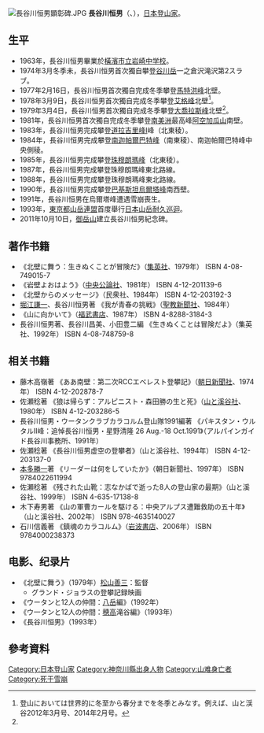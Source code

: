 [[File:長谷川恒男顕彰碑.JPG|thumb]]
'''長谷川恒男'''（{{jpn|j=長谷川 恒男|kn=はせがわ つねお|rm=Hasegawa Tsuneo}}、{{bd|1947年|12月8日|1991年|10月10日}}），[[日本|日本]][[登山家|登山家]]。

== 生平 ==
*1963年，長谷川恒男畢業於[[橫濱市立岩崎中学校|橫濱市立岩崎中学校]]。
*1974年3月冬季未，長谷川恒男首次獨自攀登[[谷川岳|谷川岳]]一之倉沢滝沢第2スラブ。
*1977年2月16日，長谷川恒男首次獨自完成冬季攀登[[馬特洪峰|馬特洪峰]]北壁。
*1978年3月9日，長谷川恒男首次獨自完成冬季攀登[[艾格峰|艾格峰]]北壁<ref name="winter">登山においては世界的に冬至から春分までを冬季とみなす。例えば、山と渓谷2012年3月号、2014年2月号。</ref>。
*1979年3月4日，長谷川恒男首次獨自完成冬季攀登[[大喬拉斯峰|大喬拉斯峰]]北壁<ref name="winter"/>。
*1981年，長谷川恒男首次獨自完成冬季攀登[[南美洲|南美洲]]最高峰[[阿空加瓜山|阿空加瓜山]]南壁。
*1983年，長谷川恒男完成攀登[[道拉吉里峰|道拉吉里峰]]I峰（北東稜）。
*1984年，長谷川恒男完成攀登[[南迦帕爾巴特峰|南迦帕爾巴特峰]]（南東稜）、南迦帕爾巴特峰中央側稜。
*1985年，長谷川恒男完成攀登[[珠穆朗瑪峰|珠穆朗瑪峰]]（北東稜）。　
*1987年，長谷川恒男完成攀登珠穆朗瑪峰東北路線。
*1988年，長谷川恒男完成攀登珠穆朗瑪峰東北路線。
*1990年，長谷川恒男完成攀登[[巴基斯坦|巴基斯坦]][[烏爾塔峰|烏爾塔峰]]南西壁。　　
*1991年，長谷川恒男在烏爾塔峰遭遇雪崩喪生。
*1993年，[[東京都山岳連盟|東京都山岳連盟]]首度舉行[[日本山岳耐久巡迴|日本山岳耐久巡迴]]。
*2011年10月10日，[[御岳山|御岳山]]建立長谷川恒男紀念碑。

== 著作书籍 ==
*《北壁に舞う：生きぬくことが冒険だ》（[[集英社|集英社]]、1979年） ISBN 4-08-749015-7  
*《岩壁よおはよう》（[[中央公論新社|中央公論社]]、1981年） ISBN 4-12-201139-6 
*《北壁からのメッセージ》（民衆社、1984年） ISBN 4-12-203192-3 
*[[堀江謙一|堀江謙一]]、長谷川恒男著 《我が青春の挑戦》（[[聖教新聞社|聖教新聞社]]、1984年）
*《山に向かいて》（[[福武書店|福武書店]]、1987年） ISBN 4-8288-3184-3  
*長谷川恒男著、長谷川昌美、小田豊二編 《生きぬくことは冒険だよ》（集英社、1992年） ISBN 4-08-748759-8 

== 相关书籍 ==
*藤木高嶺著 《ああ南壁：第二次RCCエベレスト登攀記》（[[朝日新聞社|朝日新聞社]]、1974年） ISBN 4-12-202878-7  
*佐瀬稔著 《狼は帰らず：アルピニスト・森田勝の生と死》（[[山と渓谷#山と溪谷社|山と溪谷社]]、1980年） ISBN 4-12-203286-5
*長谷川恒男・ウータンクラブカラコルム登山隊1991編著 《パキスタン・ウルタルII峰：追悼長谷川恒男・星野清隆 26 Aug.-18 Oct.1991》（アルパインガイド長谷川事務所、1991年）
*佐瀬稔著 《長谷川恒男虚空の登攀者》（山と溪谷社、1994年） ISBN 4-12-203137-0  
*[[本多勝一|本多勝一]]著 《リーダーは何をしていたか》（朝日新聞社、1997年） ISBN 9784022611994  
*佐瀬稔著 《残された山靴：志なかばで逝った8人の登山家の最期》（山と溪谷社、1999年） ISBN 4-635-17138-8
*木下寿男著 《山の軍曹カールを駆ける：中央アルプス遭難救助の五十年》（山と溪谷社、2002年） ISBN 978-4635140027  
*石川信義著 《鎮魂のカラコルム》（[[岩波書店|岩波書店]]、2006年） ISBN 9784000238373

== 电影、纪录片 ==
*《北壁に舞う》（1979年）[[松山善三|松山善三]]：監督　
**グランド・ジョラスの登攀記録映画
*《ウータンと12人の仲間：[[八岳|八岳]]編》（1992年）
*《ウ一タンと12人の仲間：[[穂高|穂高]]滝谷編》（1993年）
*《長谷川恒男》（1993年）

== 參考資料 ==
<references/>

{{normdaten}}
{{DEFAULTSORT:Hasegawa Tsuneo}}
[[Category:日本登山家|Category:日本登山家]]
[[Category:神奈川縣出身人物|Category:神奈川縣出身人物]]
[[Category:山难身亡者|Category:山难身亡者]]
[[Category:死于雪崩|Category:死于雪崩]]
